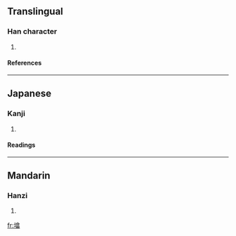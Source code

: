 {{see|塔}}

==Translingual==
===Han character===
{{Han char|rn=32|rad=土|as=11|sn=14|four=|canj=土人口田 (GORW)}}
# {{defn|Han|sort=土11}}
====References====
{{Han ref|kx=0238.191|dkj=05443|dj=0476.260|hdz=10481.050|uh=5896|ud=22678}}
----
==Japanese==
===Kanji===
{{ja-kanji|grade=|rs=土11}}
# {{defn|Japanese}} 
====Readings====
{{ja-readings|on=[[とう]] (tō)|kun=}}
----
==Mandarin==
===Hanzi===
{{cmn-hanzi|pin=[[tǎ]] (ta3)|wg=t'a<sup>3</sup>}}
# {{defn|Mandarin}}

[[fr:墖]]